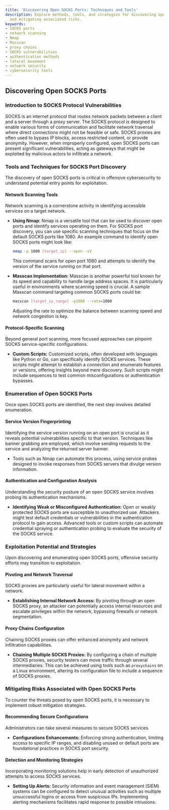 ```yaml
---
title: 'Discovering Open SOCKS Ports: Techniques and Tools'
description: Explore methods, tools, and strategies for discovering open SOCKS ports
  and mitigating associated risks.
keywords:
- SOCKS ports
- network scanning
- Nmap
- Masscan
- proxy chains
- SOCKS vulnerabilities
- authentication methods
- lateral movement
- network security
- cybersecurity tools
---
```


## Discovering Open SOCKS Ports

### Introduction to SOCKS Protocol Vulnerabilities

SOCKS is an internet protocol that routes network packets between a client and a server through a proxy server. The SOCKS protocol is designed to enable various forms of communication and facilitate network traversal where direct connections might not be feasible or safe. SOCKS proxies are often used to bypass IP blocks, access restricted content, or provide anonymity. However, when improperly configured, open SOCKS ports can present significant vulnerabilities, acting as gateways that might be exploited by malicious actors to infiltrate a network.

### Tools and Techniques for SOCKS Port Discovery

The discovery of open SOCKS ports is critical in offensive cybersecurity to understand potential entry points for exploitation.

#### Network Scanning Tools

Network scanning is a cornerstone activity in identifying accessible services on a target network.

- **Using Nmap:** Nmap is a versatile tool that can be used to discover open ports and identify services operating on them. For SOCKS port discovery, you can use specific scanning techniques that focus on the default SOCKS ports like 1080. An example command to identify open SOCKS ports might look like:
  ```bash
  nmap -p 1080 [target_ip] --open -sV
  ```
  This command scans for open port 1080 and attempts to identify the version of the service running on that port.

- **Masscan Implementation:** Masscan is another powerful tool known for its speed and capability to handle large address spaces. It is particularly useful in environments where scanning speed is crucial. A sample Masscan command targeting common SOCKS ports could be:
  ```bash
  masscan [target_ip_range] -p1080 --rate=1000
  ```
  Adjusting the rate to optimize the balance between scanning speed and network congestion is key.

#### Protocol-Specific Scanning

Beyond general port scanning, more focused approaches can pinpoint SOCKS service-specific configurations.

- **Custom Scripts:** Customized scripts, often developed with languages like Python or Go, can specifically identify SOCKS services. These scripts might attempt to establish a connection and enumerate features or versions, offering insights beyond mere discovery. Such scripts might include sequences to test common misconfigurations or authentication bypasses.

### Enumeration of Open SOCKS Ports

Once open SOCKS ports are identified, the next step involves detailed enumeration.

#### Service Version Fingerprinting

Identifying the service version running on an open port is crucial as it reveals potential vulnerabilities specific to that version. Techniques like banner grabbing are employed, which involve sending requests to the service and analyzing the returned server banner.

- Tools such as Nmap can automate this process, using service probes designed to invoke responses from SOCKS servers that divulge version information.

#### Authentication and Configuration Analysis

Understanding the security posture of an open SOCKS service involves probing its authentication mechanisms.

- **Identifying Weak or Misconfigured Authentication:** Open or weakly protected SOCKS ports are susceptible to unauthorized use. Attackers might test default credentials or vulnerabilities in the authentication protocol to gain access. Advanced tools or custom scripts can automate credential spraying or authentication probing to evaluate the security of the SOCKS service.

### Exploitation Potential and Strategies

Upon discovering and enumerating open SOCKS ports, offensive security efforts may transition to exploitation.

#### Pivoting and Network Traversal

SOCKS proxies are particularly useful for lateral movement within a network.

- **Establishing Internal Network Access:** By pivoting through an open SOCKS proxy, an attacker can potentially access internal resources and escalate privileges within the network, bypassing firewalls or network segmentation.

#### Proxy Chains Configuration

Chaining SOCKS proxies can offer enhanced anonymity and network infiltration capabilities.

- **Chaining Multiple SOCKS Proxies:** By configuring a chain of multiple SOCKS proxies, security testers can move traffic through several intermediaries. This can be achieved using tools such as `proxychains` on a Linux environment, altering its configuration file to include a sequence of SOCKS proxies.

### Mitigating Risks Associated with Open SOCKS Ports

To counter the threats posed by open SOCKS ports, it is necessary to implement robust mitigation strategies.

#### Recommending Secure Configurations

Administrators can take several measures to secure SOCKS services.

- **Configurations Enhancements:** Enforcing strong authentication, limiting access to specific IP ranges, and disabling unused or default ports are foundational practices in SOCKS port security.

#### Detection and Monitoring Strategies

Incorporating monitoring solutions help in early detection of unauthorized attempts to access SOCKS services.

- **Setting Up Alerts:** Security information and event management (SIEM) systems can be configured to detect unusual activities such as multiple unsuccessful logins or access from suspicious IPs. Implementing alerting mechanisms facilitates rapid response to possible intrusions.